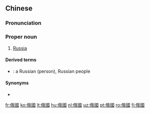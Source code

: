 ==Chinese==
{{zh-forms|s=俄国}}

===Pronunciation===
{{zh-pron
|m=Éguó,Èguó,2nb=old variant
|c=ngo4 gwok3
|md=Ngò̤-guók
|mn=xm,zz,tw:Gô-kok/qz:Ngô͘-kok
|w=3ngu koq
|cat=pn
}}
{{attention|zh|please check Min and Wu}}

===Proper noun===
{{zh-proper noun}}

# [[Russia]]

====Derived terms====

* {{zh-l|俄國人}}: a Russian (person), Russian people

====Synonyms====
* {{zh-l|俄羅斯}}

{{zh-cat|Countries}}

[[fr:俄國]]
[[ko:俄國]]
[[lt:俄國]]
[[hu:俄國]]
[[nl:俄國]]
[[uz:俄國]]
[[pt:俄國]]
[[ro:俄國]]
[[fi:俄國]]